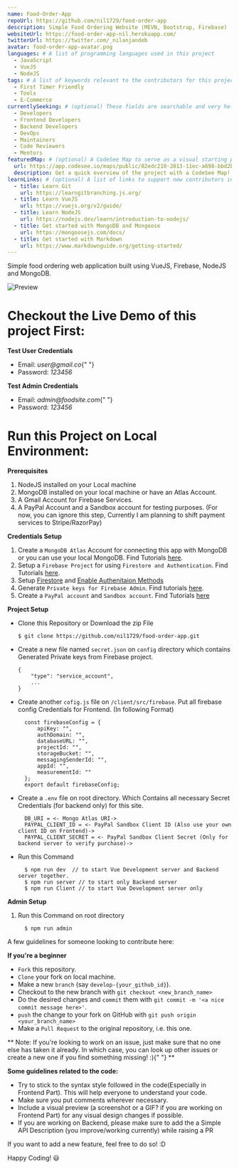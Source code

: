 ```yaml
---
name: Food-Order-App
repoUrl: https://github.com/nil1729/food-order-app
description: Simple Food Ordering Website (MEVN, Bootstrap, Firebase)
websiteUrl: https://food-order-app-nil.herokuapp.com/
twitterUrl: https://twitter.com/_nilanjandeb
avatar: food-order-app-avatar.png
languages: # A list of programming languages used in this project
  - JavaScript
  - VueJS
  - NodeJS
tags: # A list of keywords relevant to the contributors for this project
  - First Timer Friendly
  - Tools
  - E-Commerce
currentlySeeking: # (optional) These fields are searchable and very helpful for contributors to match well with your project
  - Developers
  - Frontend Developers
  - Backend Developers
  - DevOps
  - Maintainers
  - Code Reviewers
  - Mentors
featuredMap: # (optional) A CodeSee Map to serve as a visual starting point for contributors
  url: https://app.codesee.io/maps/public/82edc210-2013-11ec-a698-bbd2bff7a221
  description: Get a quick overview of the project with a CodeSee Map!
learnLinks: # (optional) A list of links to support new contributors in learning about your project and tech stack and culture / community
  - title: Learn Git
    url: https://learngitbranching.js.org/
  - title: Learn VueJS
    url: https://vuejs.org/v2/guide/
  - title: Learn NodeJS
    url: https://nodejs.dev/learn/introduction-to-nodejs/
  - title: Get started with MongoDB and Mongoose
    url: https://mongoosejs.com/docs/
  - title: Get started with Markdown
    url: https://www.markdownguide.org/getting-started/
---
```


<!-- Divide your content into sections using our handy shortcodes. Each section is optional -->

<Overview>

Simple food ordering web application built using VueJS, Firebase, NodeJS and MongoDB.

![Preview](https://raw.githubusercontent.com/nil1729/food-order-app/master/previews/preview.jpg)

# Checkout the Live Demo of this project First:

**Test User Credentials**

<ul>
  <li>
    Email: <i>user@gmail.co</i>{" "}
  </li>
  <li>
    Password: <i>123456</i>
  </li>
</ul>

**Test Admin Credentials**

<ul>
  <li>
    Email: <i>admin@foodsite.com</i>{" "}
  </li>
  <li>
    Password: <i>123456</i>
  </li>
</ul>

# Run this Project on Local Environment:

**Prerequisites**

1. NodeJS installed on your Local machine
2. MongoDB installed on your local machine or have an Atlas Account.
3. A Gmail Account for Firebase Services.
4. A PayPal Account and a Sandbox account for testing purposes. (For now, you can ignore this step, Currently I am planning to shift payment services to Stripe/RazorPay)

**Credentials Setup**

1. Create a `MongoDB Atlas` Account for connecting this app with MongoDB or you can use your local MongoDB. Find Tutorials [here](https://www.youtube.com/watch?v=KKyag6t98g8).
2. Setup a `Firebase Project` for using `Firestore and Authentication`. Find Tutorials [here](https://www.youtube.com/watch?v=6juww5Lmvgo).
3. Setup [Firestore](https://www.youtube.com/watch?v=UFLvSp4Mh9k&list=PL4cUxeGkcC9itfjle0ji1xOZ2cjRGY_WB&index=2) and [Enable Authenitaion Methods](https://www.youtube.com/watch?v=-OKrloDzGpU)
4. Generate `Private keys for Firebase Admin`. Find tutorials [here](https://youtu.be/WtYzHTXHBp0).
5. Create a `PayPal account` and `Sandbox account`. Find Tutorials [here](https://www.youtube.com/watch?v=AtZGoueL4Vs&t=293s)

**Project Setup**
- Clone this Repository or Download the zip File   
    ```
    $ git clone https://github.com/nil1729/food-order-app.git
    ```
- Create a new file named `secret.json` on `config` directory which contains Generated Private keys from Firebase project.
    ```
    {
        "type": "service_account",
        ...
    }
    ```
- Create another `cofig.js` file on `/client/src/firebase`. Put all firebase config Credentials for Frontend. (In following Format)
    ```
      const firebaseConfig = {
          apiKey: "",
          authDomain: "",
          databaseURL: "",
          projectId: "",
          storageBucket: "",
          messagingSenderId: "",
          appId: "",
          measurementId: ""
      };
      export default firebaseConfig;
    ```
- Create a `.env` file on root directory. Which Contains all necessary Secret Credentials (for backend only) for this site.  
    ```
      DB_URI = <- Mongo Atlas URI->
      PAYPAL_CLIENT_ID = <- PayPal Sandbox Client ID (Also use your own client ID on Frontend)->
      PAYPAL_CLIENT_SECRET = <- PayPal Sandbox Client Secret (Only for backend server to verify purchase)->
    ```
- Run this Command   
    ```
      $ npm run dev  // to start Vue Development server and Backend server together.
      $ npm run server // to start only Backend server
      $ npm run Client // to start Vue Development server only
    ```

**Admin Setup**
1. Run this Command on root directory  
    ```
      $ npm run admin
    ```

</Overview>

<Contributing>

A few guidelines for someone looking to contribute here:

**If you're a beginner**

- `Fork` this repository.
- `Clone` your fork on local machine.
- Make a new `branch` (say `develop-{your_github_id}`).
- Checkout to the new branch with `git checkout <new_branch_name>`
- Do the desired changes and `commit` them with `git commit -m '<a nice commit message here>'`.
- `push` the change to your fork on GitHub with `git push origin <your_branch_name>`
- Make a `Pull Request` to the original repository, i.e. this one.

**
Note: If you're looking to work on an issue, just make sure that no one else
has taken it already. In which case, you can look up other issues or create a
new one if you find something missing! :){" "}
**

**Some guidelines related to the code:**

- Try to stick to the syntax style followed in the code(Especially in Frontend Part). This will help everyone to understand your code.
- Make sure you put comments wherever necessary.
- Include a visual preview (a screenshot or a GIF? if you are working on Frontend Part) for any visual design changes if possible.
- If you are working on Backend, please make sure to add the a Simple API Description (you improve/working currently) while raising a PR

If you want to add a new feature, feel free to do so! :D

Happy Coding! :smiley:

</Contributing>
